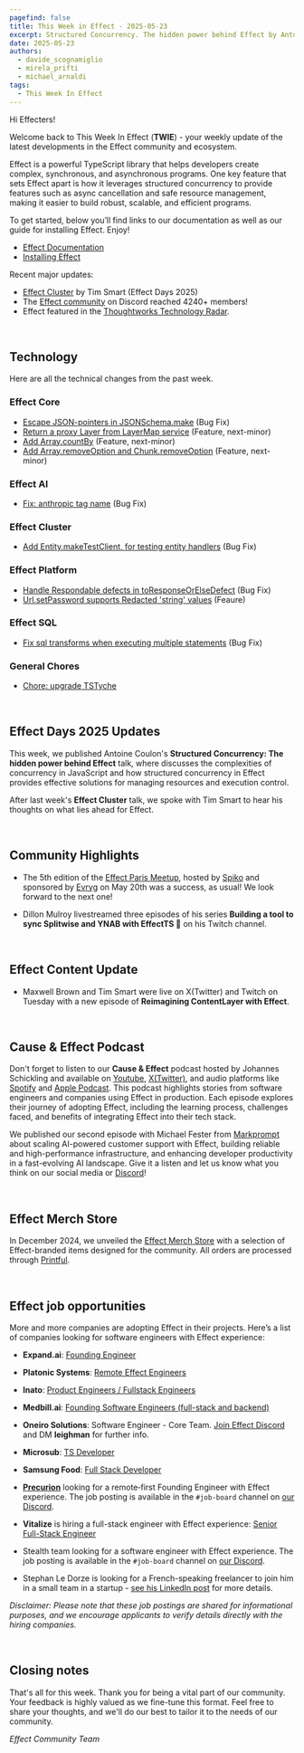 ```yaml
---
pagefind: false
title: This Week in Effect - 2025-05-23
excerpt: Structured Concurrency. The hidden power behind Effect by Antoine Coulon. Effect Paris Meetup 5 recap. Technical updates in Effect 
date: 2025-05-23
authors:
  - davide_scognamiglio
  - mirela_prifti
  - michael_arnaldi
tags:
  - This Week In Effect
---
```



Hi Effecters!

Welcome back to This Week In Effect (**TWIE**) - your weekly update of the latest developments in the Effect community and ecosystem.

Effect is a powerful TypeScript library that helps developers create complex, synchronous, and asynchronous programs. One key feature that sets Effect apart is how it leverages structured concurrency to provide features such as async cancellation and safe resource management, making it easier to build robust, scalable, and efficient programs.

To get started, below you’ll find links to our documentation as well as our guide for installing Effect. Enjoy!

- [Effect Documentation](/docs/getting-started/introduction/)
- [Installing Effect](/docs/getting-started/installation/)

Recent major updates:

- [Effect Cluster](https://www.youtube.com/watch?v=4lEDdMuTDJg) by Tim Smart (Effect Days 2025)
- The [Effect community](https://discord.gg/effect-ts) on Discord reached 4240+ members!
- Effect featured in the [Thoughtworks Technology Radar](https://www.thoughtworks.com/radar/languages-and-frameworks/effect).

&nbsp;

## Technology

Here are all the technical changes from the past week.

### Effect Core
- [Escape JSON-pointers in JSONSchema.make](https://github.com/Effect-TS/effect/pull/4907) (Bug Fix)
- [Return a proxy Layer from LayerMap service](https://github.com/Effect-TS/effect/pull/4898) (Feature, next-minor)
- [Add Array.countBy](https://github.com/Effect-TS/effect/pull/4864) (Feature, next-minor)
- [Add Array.removeOption and Chunk.removeOption](https://github.com/Effect-TS/effect/pull/4861) (Feature, next-minor)

### Effect AI
- [Fix: anthropic tag name](https://github.com/Effect-TS/effect/pull/4899) (Bug Fix)

### Effect Cluster
- [Add Entity.makeTestClient, for testing entity handlers](https://github.com/Effect-TS/effect/pull/4906) (Bug Fix)

### Effect Platform
- [Handle Respondable defects in toResponseOrElseDefect](https://github.com/Effect-TS/effect/pull/4896) (Bug Fix)
- [Url.setPassword supports Redacted 'string' values](https://github.com/Effect-TS/effect/pull/4890) (Feaure)

### Effect SQL
- [Fix sql transforms when executing multiple statements](https://github.com/Effect-TS/effect/pull/4903) (Bug Fix)


### General Chores
- [Chore: upgrade TSTyche](https://github.com/Effect-TS/effect/pull/4877)


&nbsp;

## Effect Days 2025 Updates

This week, we published Antoine Coulon's **Structured Concurrency: The hidden power behind Effect** talk, where discusses the complexities of concurrency in JavaScript and how structured concurrency in Effect provides effective solutions for managing resources and execution control.
<YouTube
  id="https://www.youtube.com/embed/do5KCcCgS18?si=jKPAnVsR1wtAvL4z"
  title="Structured Concurrency: The hidden power behind Effect | Antoine Coulon (Effect Days 2025)"
/>

After last week's **Effect Cluster** talk, we spoke with Tim Smart to hear his thoughts on what lies ahead for Effect.
  <Tweet id="1924057429978816886" />

&nbsp;

## Community Highlights

- The 5th edition of the [Effect Paris Meetup](https://www.meetup.com/fr-FR/effect-paris/events/307558421), hosted by [Spiko](https://www.spiko.io/) and sponsored by [Evryg](https://www.evryg.com/en) on May 20th was a success, as usual! We look forward to the next one!
  <Tweet id="1924885574562828372" />

- Dillon Mulroy livestreamed three episodes of his series **Building a tool to sync Splitwise and YNAB with EffectTS 🚀** on his Twitch channel.

  <TwitchPlayerNonInteractive video="2464473347" />

&nbsp;
## Effect Content Update

- Maxwell Brown and Tim Smart were live on X(Twitter) and Twitch on Tuesday with a new episode of **Reimagining ContentLayer with Effect**.
  <Tweet id="1925301157938770421" />


&nbsp;


## Cause & Effect Podcast

Don't forget to listen to our **Cause & Effect** podcast hosted by Johannes Schickling and available on [Youtube](https://www.youtube.com/@effect-ts), [X(Twitter)](https://x.com/EffectTS_/status/1861446144137531585), and audio platforms like [Spotify](https://open.spotify.com/episode/7Bkn7A8EXnoqWWmI0czAdz) and [Apple Podcast](https://podcasts.apple.com/us/podcast/cause-effect/id1781879869). This podcast highlights stories from software engineers and companies using Effect in production. Each episode explores their journey of adopting Effect, including the learning process, challenges faced, and benefits of integrating Effect into their tech stack.

We published our second episode with Michael Fester from [Markprompt](https://markprompt.com/) about scaling AI-powered customer support with Effect, building reliable and high-performance infrastructure, and enhancing developer productivity in a fast-evolving AI landscape. Give it a listen and let us know what you think on our social media or [Discord](https://discord.gg/effect-ts)!

<YouTube
  id="https://www.youtube.com/embed/8lz9-0y58Jc?si=YsdegK9T-axfe_Vm"
  title="Scaling AI for Customer Support at Markprompt with Effect | Cause & Effect #2"
/>

&nbsp;

## Effect Merch Store

In December 2024, we unveiled the [Effect Merch Store](https://effect.website/merch) with a selection of Effect-branded items designed for the community. All orders are processed through [Printful](https://www.printful.com/).

<Tweet id="1868605126862385238" />

&nbsp;

## Effect job opportunities

More and more companies are adopting Effect in their projects. Here’s a list of companies looking for software engineers with Effect experience:

- **Expand.ai**: [Founding Engineer](https://www.expand.ai/careers/founding-engineer)

- **Platonic Systems**: [Remote Effect Engineers](https://twitter.com/platonicsystems/status/1861470819861311945)

- **Inato**: [Product Engineers / Fullstack Engineers](https://jobs.lever.co/inato/6df2d1e3-ce0a-487b-a930-840759803d44)

- **Medbill.ai**: [Founding Software Engineers (full-stack and backend)](https://www.linkedin.com/posts/codingtom_medbill-ai-activity-7260092522708762624-N7TH)

- **Oneiro Solutions**: Software Engineer - Core Team. [Join Effect Discord](https://discord.com/channels/795981131316985866/796153351372275743) and DM **leighman** for further info.

- **Microsub**: [TS Developer](https://x.com/0xdownshift/status/1880013835878154510)

- **Samsung Food**: [Full Stack Developer](https://whisk.bamboohr.com/careers/110)

- **[Precurion](https://precurion.com/)** looking for a remote‑first Founding Engineer with Effect experience. The job posting is available in the `#job-board` channel on [our Discord](https://discord.com/channels/795981131316985866/796153351372275743/1362610725931061258).

- **Vitalize** is hiring a full-stack engineer with Effect experience: [Senior Full-Stack Engineer](https://jobs.ashbyhq.com/vitalize/d907ba5f-0f2f-4bb4-931a-1680d6daf81a)

- Stealth team looking for a software engineer with Effect experience. The job posting is available in the `#job-board` channel on [our Discord](https://discord.com/channels/795981131316985866/796153351372275743/1362610725931061258).

- Stephan Le Dorze is looking for a French-speaking freelancer to join him in a small team in a startup - [see his LinkedIn post](https://www.linkedin.com/posts/stephaneledorze_mission-longue-avec-moi-entre-autre-activity-7310947252741570560-Bqsh/) for more details.

_Disclaimer: Please note that these job postings are shared for informational purposes, and we encourage applicants to verify details directly with the hiring companies._

&nbsp;

## Closing notes

That's all for this week. Thank you for being a vital part of our community. Your feedback is highly valued as we fine-tune this format. Feel free to share your thoughts, and we'll do our best to tailor it to the needs of our community.

_Effect Community Team_
